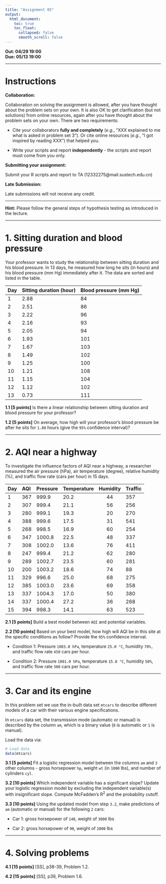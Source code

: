 ---
title: "Assignment 05"
output:
  html_document:
    toc: true
    toc_float:
      collapsed: false
      smooth_scroll: false
---

**Out: 04/29 19:00 **  
**Due: 05/13 19:00 **  

***

# Instructions  

**Collaboration:**  

Collaboration on solving the assignment is allowed, after you have thought about the problem sets on your own. It is also OK to get clarification (but not solutions) from online resources, again after you have thought about the problem sets on your own. There are two requirements: 

* Cite your collaborators **fully and completely** (*e.g.*, "XXX explained to me what is asked in problem set 3"). Or cite online resources (*e.g.*, "I got inspired by reading XXX") that helped you.

* Write your scripts and report **independently** - the scripts and report must come from you only.

**Submitting your assignment:**  

Submit your R scripts and report to TA (12332275@mail.sustech.edu.cn)

**Late Submission:**   

Late submissions will not receive any credit. 

***

**Hint:** Please follow the general steps of hypothesis testing as introduced in the lecture.

***

# 1. Sitting duration and blood pressure

Your professor wants to study the relationship between sitting duration and his blood pressure. In 13 days, he measured how long he sits (in hours) and his blood pressure (mm Hg) immediately after it. The data are sorted and listed in the table.

|Day|Sitting duration (hour)|Blood pressure (mm Hg)|
|:--|:----------------------|:---------------------|
|1	|2.88	                  |84                    |
|2	|2.51	                  |86                    |
|3	|2.22	                  |96                    |
|4	|2.16	                  |93                    |
|5	|2.05	                  |94                    |
|6	|1.93	                  |101                   |
|7	|1.67	                  |103                   |
|8	|1.49	                  |102                   |
|9	|1.25	                  |100                   |
|10	|1.21	                  |108                   |
|11	|1.15	                  |104                   |
|12	|1.12	                  |102                   |
|13	|0.73	                  |111                   |

**1.1 [5 points]** Is there a linear relationship between sitting duration and blood pressure for your professor? 

**1.2 [5 points]** On average, how high will your professor's blood pressure be after he sits for `1.80` hours (give the `95%` confidence interval)?

***

# 2. AQI near a highway

To investigate the influence factors of AQI near a highway, a researcher measured the air pressure (hPa), air temperature (degree), relative humidity (%), and traffic flow rate (cars per hour) in 15 days.

|Day|	AQI |	Pressure|	Temperature |	Humidity | Traffic |
|:--|:----|:--------|:------------|:--------:|---------|
|1	|367	|999.9	  |20.2	        |44	       |357      |
|2	|307	|999.4	  |21.1	        |56	       |256      |
|3	|280	|999.1	  |19.3	        |20	       |270      |
|4	|388	|999.6	  |17.5	        |31	       |541      |
|5	|268	|998.5	  |16.9	        |60	       |254      |
|6	|347	|1000.8	  |22.5	        |48	       |337      |
|7	|308	|1002.0	  |13.6	        |76	       |411      |
|8	|247	|999.4	  |21.2	        |62	       |280      |
|9	|289	|1002.7	  |23.5	        |60	       |281      |
|10	|200	|1003.2	  |18.6	        |74	       |88       |
|11	|329	|996.6	  |25.0	        |68	       |275      |
|12	|385	|1003.0	  |23.6	        |69	       |358      |
|13	|337	|1004.3	  |17.0	        |50	       |380      |
|14	|337	|1000.4	  |27.2	        |36	       |268      |
|15	|394	|998.3	  |14.1	        |63	       |523      |


**2.1 [5 points]** Build a best model between `AQI` and potential variables. 

**2.2 [10 points]** Based on your best model, how high will AQI be in this site at the specific conditions as follow? Provide the `95%` confidence interval.  

*	Condition 1: Pressure `1003.0 hPa`, temperature `25.0 °C`, humidity `70%,` and traffic flow rate `450` cars per hour.  

*	Condition 2: Pressure `1001.0 hPa`, temperature `15.0 °C`, humidity `50%`, and traffic flow rate `300` cars per hour.


***

# 3. Car and its engine 

In this problem set we use the in-built data set `mtcars` to describe different models of a car with their various engine specifications. 

In `mtcars` data set, the transmission mode (automatic or manual) is described by the column `am`, which is a binary value (`0` is automatic or `1` is manual). 

Load the data via:
```{r, eval=F}
# Load data
data(mtcars)
```

**3.1 [5 points]** Fit a logistic regression model between the columns `am` and `3` other columns - gross horsepower `hp`, weight `wt` (in `1000` lbs), and number of cylinders `cyl`.

**3.2 [10 points]**  Which independent variable has a significant slope? Update your logistic regression model by excluding the independent variable(s) with insignificant slope. Compute McFadden’s R^2^ and  the probability cutoff.

**3.3 [10 points]** Using the updated model from step `3.2`, make predictions of `am` (automatic or manual) for the following `2` cars:

+ Car 1: gross horsepower of `140`, weight of `3000` lbs

+ Car 2: gross horsepower of `90`, weight of `2000` lbs

***

# 4. Solving problems

**4.1 [15 points]** [SS], p38-39, Problem 1.2. 

**4.2 [15 points]** [SS], p39, Problem 1.6. 

